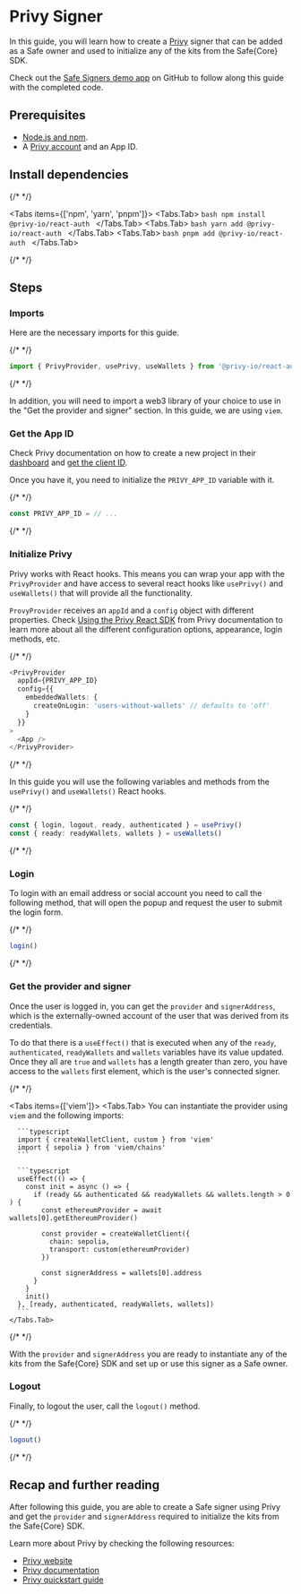


# Privy Signer

In this guide, you will learn how to create a [Privy](https://privy.io) signer that can be added as a Safe owner and used to initialize any of the kits from the Safe\{Core\} SDK.

Check out the [Safe Signers demo app](https://github.com/5afe/safe-signers) on GitHub to follow along this guide with the completed code.

## Prerequisites

- [Node.js and npm](https://docs.npmjs.com/downloading-and-installing-node-js-and-npm).
- A [Privy account](https://dashboard.privy.io) and an App ID.

## Install dependencies

{/* <!-- vale off --> */}

<Tabs items={['npm', 'yarn', 'pnpm']}>
  <Tabs.Tab>
    ```bash
    npm install @privy-io/react-auth
    ```
  </Tabs.Tab>
  <Tabs.Tab>
    ```bash
    yarn add @privy-io/react-auth
    ```
  </Tabs.Tab>
  <Tabs.Tab>
    ```bash
    pnpm add @privy-io/react-auth
    ```
  </Tabs.Tab>
</Tabs>

{/* <!-- vale on --> */}

## Steps

<Steps>

  ### Imports

  Here are the necessary imports for this guide.

  {/* <!-- vale off --> */}

  ```typescript
  import { PrivyProvider, usePrivy, useWallets } from '@privy-io/react-auth'
  ```

  {/* <!-- vale on --> */}

  In addition, you will need to import a web3 library of your choice to use in the "Get the provider and signer" section. In this guide, we are using `viem`.

  ### Get the App ID

  Check Privy documentation on how to create a new project in their [dashboard](https://dashboard.privy.io) and [get the client ID](https://docs.privy.io/guide/react/configuration/app-clients#app-clients).

  Once you have it, you need to initialize the `PRIVY_APP_ID` variable with it.

  {/* <!-- vale off --> */}

  ```typescript
  const PRIVY_APP_ID = // ...
  ```

  {/* <!-- vale on --> */}

  ### Initialize Privy

  Privy works with React hooks. This means you can wrap your app with the `PrivyProvider` and have access to several react hooks like `usePrivy()` and `useWallets()` that will provide all the functionality.

  `ProvyProvider` receives an `appId` and a `config` object with different properties. Check [Using the Privy React SDK](https://docs.privy.io/guide/react/concepts/use-privy#the-privyprovider-component) from Privy documentation to learn more about all the different configuration options, appearance, login methods, etc.

  {/* <!-- vale off --> */}

  ```typescript
  <PrivyProvider
    appId={PRIVY_APP_ID}
    config={{
      embeddedWallets: { 
        createOnLogin: 'users-without-wallets' // defaults to 'off'
      }
    }}
  >
    <App />
  </PrivyProvider>
  ```

  {/* <!-- vale on --> */}

  In this guide you will use the following variables and methods from the `usePrivy()` and `useWallets()` React hooks.
  
  {/* <!-- vale off --> */}

  ```typescript
  const { login, logout, ready, authenticated } = usePrivy()
  const { ready: readyWallets, wallets } = useWallets()
  ```

  {/* <!-- vale on --> */}

  ### Login

  To login with an email address or social account you need to call the following method, that will open the popup and request the user to submit the login form.

  {/* <!-- vale off --> */}

  ```typescript
  login()
  ```

  {/* <!-- vale on --> */}

  ### Get the provider and signer

  Once the user is logged in, you can get the `provider` and `signerAddress`, which is the externally-owned account of the user that was derived from its credentials.
  
  To do that there is a `useEffect()` that is executed when any of the `ready`, `authenticated`, `readyWallets` and `wallets` variables have its value updated. Once they all are `true` and `wallets` has a length greater than zero, you have access to the `wallets` first element, which is the user's connected signer.

  {/* <!-- vale off --> */}

  <Tabs items={['viem']}>
    <Tabs.Tab>
      You can instantiate the provider using `viem` and the following imports:

      ```typescript
      import { createWalletClient, custom } from 'viem'
      import { sepolia } from 'viem/chains'
      ```

      ```typescript
      useEffect(() => {
        const init = async () => {
          if (ready && authenticated && readyWallets && wallets.length > 0 ) {
            const ethereumProvider = await wallets[0].getEthereumProvider()

            const provider = createWalletClient({
              chain: sepolia,
              transport: custom(ethereumProvider)
            })
      
            const signerAddress = wallets[0].address
          }
        }
        init()
      }, [ready, authenticated, readyWallets, wallets])
      ```
    </Tabs.Tab>
  </Tabs>
  
  {/* <!-- vale on --> */}

  With the `provider` and `signerAddress` you are ready to instantiate any of the kits from the Safe\{Core\} SDK and set up or use this signer as a Safe owner.

  ### Logout

  Finally, to logout the user, call the `logout()` method.

  {/* <!-- vale off --> */}

  ```typescript
  logout()
  ```

  {/* <!-- vale on --> */}

</Steps>

## Recap and further reading

After following this guide, you are able to create a Safe signer using Privy and get the `provider` and `signerAddress` required to initialize the kits from the Safe\{Core\} SDK.

Learn more about Privy by checking the following resources:

- [Privy website](https://privy.io)
- [Privy documentation](https://docs.privy.io)
- [Privy quickstart guide](https://docs.privy.io/guide/react/quickstart)
